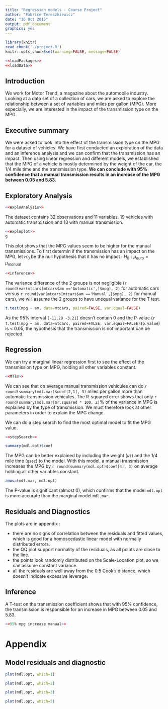 ```yaml
---
title: "Regression models - Course Project"
author: "Fabrice Tereszkiewicz"
date: "16 Oct 2015"
output: pdf_document
graphics: yes
---
```


```r
library(knitr)
read_chunk('./project.R')
knitr::opts_chunk$set(warning=FALSE, message=FALSE)
```
```r
<<loadPackages>>
<<loadData>>
```

## Introduction

We work for Motor Trend, a magazine about the automobile industry. Looking at a data set of a collection of cars, we are asked to explore the relationship between a set of variables and miles per gallon (MPG). More especially, we are interested in the impact of the transmission type on the MPG.

## Executive summary

We were asked to look into the effect of the transmission type on the MPG for a dataset of vehicles. We have first conducted an exploration of the data and an inference analysis and we can confirm that the transmission has an impact. Then using linear regression and different models, we established that the MPG of a vehicle is mostly determined by the weight of the car, the 1/4 mile time and the transmission type. **We can conclude with 95% confidence that a manual transmission results in an increase of the MPG between 0.05 and 5.83.**

## Exploratory Analysis

```r
<<exploAnalysis>>
```

The dataset contains 32 observations and 11 variables. 19 vehicles with automatic transmission and 13 with manual transmission.

```r
<<exploplot>>
g
```

This plot shows that the MPG values seem to be higher for the manual transmissions. To first determin if the transmission has an impact on the MPG, let $H_{0}$ be the null hypothesis that it has no impact : $H_{0} : \mu _{auto} = \mu _{manual}$

```r
<<inference>>
```

The variance difference of the 2 groups is not negligible (`r round(var(mtcars[mtcars$am =='Automatic',]$mpg), 2)` for automatic cars versus `r round(var(mtcars[mtcars$am =='Manual',]$mpg), 2)` for manual cars), we will assume the 2 groups to have unequal variance for the T test. 

```r
t.test(mpg ~ am, data=mtcars, paired=FALSE, var.equal=FALSE)
```

As the 95% interval `[-11.28 -3.21]` doesn't contain 0 and the P-value (`r t.test(mpg ~ am, data=mtcars, paired=FALSE, var.equal=FALSE)$p.value`) is < 0.05, the hypothesis that the transmission is not important can be rejected.

## Regression

We can try a marginal linear regression first to see the effect of the transmission type on MPG, holding all other variables constant.

```r
<<MTlm>>
```

We can see that on average manual transmission vehicules can do `r round(summary(mdl.mar)$coef[2,1], 3)` miles per gallon more than automatic transmission vehicules. The R-squared error shows that only `r round(summary(mdl.mar)$r.squared * 100, 2)`% of the variance in MPG is explained by the type of transmission. We must therefore look at other parameters in order to explain the MPG change.

We can do a step search to find the most optimal model to fit the MPG value.

```r
<<stepSearch>>
```
```r
summary(mdl.opt)$coef
```

The MPG can be better explained by including the weight (`wt`) and the 1/4 mile time (`qsec`) to the model. With this model, a manual transmission increases the MPG by `r round(summary(mdl.opt)$coef[4], 3)` on average holding all other variables constant.

```r
anova(mdl.mar, mdl.opt)
```

The P-value is significant (almost 0), which confirms that the model `mdl.opt` is more accurate than the marginal model `mdl.mar`.

## Residuals and Diagnostics

The plots are in appendix :

- there are no signs of correlation between the residuals and fitted values, which is good for a homoscedastic linear model with normally distributed errors.
- the QQ plot support normality of the residuals, as all points are close to the line.
- the points look randomly distributed on the Scale-Location plot, so we can assume constant variance.
- all the residuals are well away from the 0.5 Cook's distance, which doesn't indicate excessive leverage.

## Inference

A T-test on the transmission coefficient shows that with 95% confidence, the transmission is responsible for an increase in MPG between 0.05 and 5.83.

```r
<<95% mpg increase manual>>
```
\newpage
# Appendix

## Model residuals and diagnostic

```r
plot(mdl.opt, which=1)
```

```r
plot(mdl.opt, which=2)
```

```r
plot(mdl.opt, which=3)
```

```r
plot(mdl.opt, which=5)
```